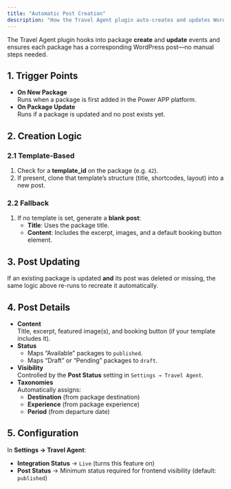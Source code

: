 ```yaml
---
title: "Automatic Post Creation"
description: "How the Travel Agent plugin auto-creates and updates WordPress posts for your packages."
---
```


The Travel Agent plugin hooks into package **create** and **update** events and ensures each package has a corresponding WordPress post—no manual steps needed.

## 1. Trigger Points

- **On New Package**  
  Runs when a package is first added in the Power APP platform.
- **On Package Update**  
  Runs if a package is updated and no post exists yet.

## 2. Creation Logic

### 2.1 Template-Based
1. Check for a **template_id** on the package (e.g. `42`).
2. If present, clone that template’s structure (title, shortcodes, layout) into a new post.

### 2.2 Fallback
1. If no template is set, generate a **blank post**:
   - **Title**: Uses the package title.
   - **Content**: Includes the excerpt, images, and a default booking button element.
   
## 3. Post Updating

If an existing package is updated **and** its post was deleted or missing, the same logic above re-runs to recreate it automatically.

## 4. Post Details

- **Content**  
  Title, excerpt, featured image(s), and booking button (if your template includes it).  
- **Status**  
  - Maps “Available” packages to `published`.  
  - Maps “Draft” or “Pending” packages to `draft`.  
- **Visibility**  
  Controlled by the **Post Status** setting in `Settings → Travel Agent`.  
- **Taxonomies**  
  Automatically assigns:
  - **Destination** (from package destination)  
  - **Experience** (from package experience)  
  - **Period** (from departure date)  

## 5. Configuration

In **Settings → Travel Agent**:

- **Integration Status** → `Live` (turns this feature on)  
- **Post Status** → Minimum status required for frontend visibility (default: `published`)
